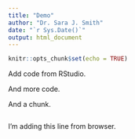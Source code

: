 ```yaml
---
title: "Demo"
author: "Dr. Sara J. Smith"
date: "`r Sys.Date()`"
output: html_document
---
```


```r
knitr::opts_chunk$set(echo = TRUE)
```

Add code from RStudio. 

And more code.

And a chunk.

```r

```


I'm adding this line from browser.
